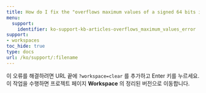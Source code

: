 ---
title: How do I fix the "overflows maximum values of a signed 64 bits integer" error?
menu:
  support:
    identifier: ko-support-kb-articles-overflows_maximum_values_error
support:
- workspaces
toc_hide: true
type: docs
url: /ko/support/:filename
---

이 오류를 해결하려면 URL 끝에 `?workspace=clear` 를 추가하고 Enter 키를 누르세요. 이 작업을 수행하면 프로젝트 페이지 **Workspace** 의 정리된 버전으로 이동합니다.
